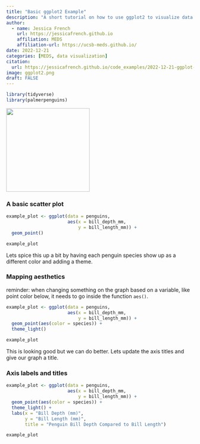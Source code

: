 ```yaml
---
title: "Basic ggplot2 Example"
description: "A short tutorial on how to use ggplot2 to visualize data."
author: 
  - name: Jessica French 
    url: https://jessicafrench.github.io
    affiliation: MEDS
    affiliation-url: https://ucsb-meds.github.io/
date: 2022-12-21
categories: [MEDS, data visualization]
citation: 
  url: https://jessicafrench.github.io/code_examples/2022-12-21-ggplot-example
image: ggplot2.png
draft: FALSE
---
```


```r
library(tidyverse)
library(palmerpenguins)
```

![](preview_images/ggplot2.png){fig-align="center" width="224"}

### A basic scatter plot

```r
example_plot <- ggplot(data = penguins, 
                       aes(x = bill_depth_mm,
                           y = bill_length_mm)) +
  geom_point()

example_plot
```

Lets spice this up a bit by having each penguin species show up as a different color and adding a theme.

### Mapping aesthetics

reminder: when changing something on the graph based on a variable, like point color below, it needs to go inside the function `aes()`.

```r
example_plot <- ggplot(data = penguins, 
                       aes(x = bill_depth_mm,
                           y = bill_length_mm)) +
  geom_point(aes(color = species)) +
  theme_light()

example_plot
```

This is looking good but we can do better. Lets update the axis titles and give our graph a title.

### Axis labels and titles

```r
example_plot <- ggplot(data = penguins, 
                       aes(x = bill_depth_mm,
                           y = bill_length_mm)) +
  geom_point(aes(color = species)) +
  theme_light() +
  labs(x = "Bill Depth (mm)",
       y = "Bill Length (mm)",
       title = "Penguin Bill Depth Compared to Bill Length")

example_plot
```
